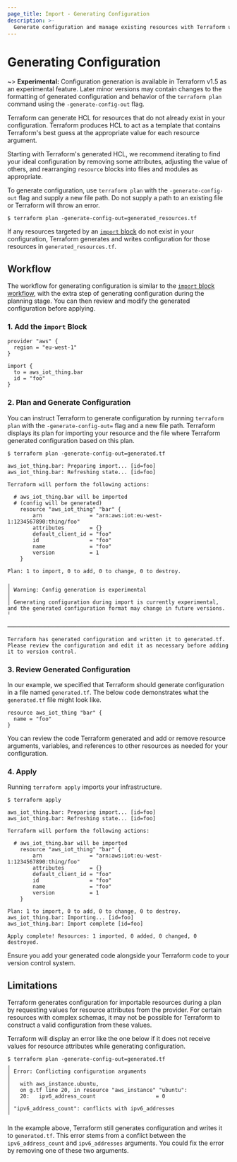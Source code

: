 ```yaml
---
page_title: Import - Generating Configuration
description: >-
  Generate configuration and manage existing resources with Terraform using configuration-driven import.
---
```


# Generating Configuration

~> **Experimental:** Configuration generation is available in Terraform v1.5 as an experimental feature. Later minor versions may contain changes to the formatting of generated configuration and behavior of the `terraform plan` command using the `-generate-config-out` flag.

Terraform can generate HCL for resources that do not already exist in your configuration. Terraform produces HCL to act as a template that contains Terraform's best guess at the appropriate value for each resource argument. 

Starting with Terraform's generated HCL, we recommend iterating to find your ideal configuration by removing some attributes, adjusting the value of others, and rearranging `resource` blocks into files and modules as appropriate.

To generate configuration, use `terraform plan` with the `-generate-config-out` flag and supply a new file path. Do not supply a path to an existing file or Terraform will throw an error.

```shell
$ terraform plan -generate-config-out=generated_resources.tf
```

If any resources targeted by an [`import` block](/terraform/language/import/index) do not exist in your configuration, Terraform generates and writes configuration for those resources in `generated_resources.tf`.

## Workflow

The workflow for generating configuration is similar to the [`import` block workflow](/terraform/language/import/index#planning-and-applying-an-import), with the extra step of generating configuration during the planning stage. You can then review and modify the generated configuration before applying. 

### 1. Add the `import` Block

```hcl
provider "aws" {
  region = "eu-west-1"
}

import {
  to = aws_iot_thing.bar
  id = "foo"
}
```

### 2. Plan and Generate Configuration

You can instruct Terraform to generate configuration by running `terraform plan` with the `-generate-config-out=` flag and a new file path. Terraform displays its plan for importing your resource and the file where Terraform generated configuration based on this plan. 

```shell
$ terraform plan -generate-config-out=generated.tf

aws_iot_thing.bar: Preparing import... [id=foo]
aws_iot_thing.bar: Refreshing state... [id=foo]

Terraform will perform the following actions:

  # aws_iot_thing.bar will be imported
  # (config will be generated)
    resource "aws_iot_thing" "bar" {
        arn               = "arn:aws:iot:eu-west-1:1234567890:thing/foo"
        attributes        = {}
        default_client_id = "foo"
        id                = "foo"
        name              = "foo"
        version           = 1
    }

Plan: 1 to import, 0 to add, 0 to change, 0 to destroy.

╷
│ Warning: Config generation is experimental
│ 
│ Generating configuration during import is currently experimental, and the generated configuration format may change in future versions.
╵

──────────────────────────────────────────────────────────────────────────────────────────────────────────────────────────────────────────────────

Terraform has generated configuration and written it to generated.tf. Please review the configuration and edit it as necessary before adding it to version control.
```

### 3. Review Generated Configuration

In our example, we specified that Terraform should generate configuration in a file named `generated.tf`. The below code demonstrates what the `generated.tf` file might look like. 

```hcl
resource aws_iot_thing "bar" {
  name = "foo"
}
```

You can review the code Terraform generated and add or remove resource arguments, variables, and references to other resources as needed for your configuration. 

### 4. Apply
Running `terraform apply` imports your infrastructure.

```shell
$ terraform apply

aws_iot_thing.bar: Preparing import... [id=foo]
aws_iot_thing.bar: Refreshing state... [id=foo]

Terraform will perform the following actions:

  # aws_iot_thing.bar will be imported
    resource "aws_iot_thing" "bar" {
        arn               = "arn:aws:iot:eu-west-1:1234567890:thing/foo"
        attributes        = {}
        default_client_id = "foo"
        id                = "foo"
        name              = "foo"
        version           = 1
    }

Plan: 1 to import, 0 to add, 0 to change, 0 to destroy.
aws_iot_thing.bar: Importing... [id=foo]
aws_iot_thing.bar: Import complete [id=foo]

Apply complete! Resources: 1 imported, 0 added, 0 changed, 0 destroyed.

```

Ensure you add your generated code alongside your Terraform code to your version control system.

## Limitations

Terraform generates configuration for importable resources during a plan by requesting values for resource attributes from the provider. For certain resources with complex schemas, it may not be possible for Terraform to construct a valid configuration from these values.

Terraform will display an error like the one below if it does not receive values for resource attributes while generating configuration.

```shell
$ terraform plan -generate-config-out=generated.tf
╷
│ Error: Conflicting configuration arguments
│ 
│   with aws_instance.ubuntu,
│   on g.tf line 20, in resource "aws_instance" "ubuntu":
│   20:   ipv6_address_count                   = 0
│ 
│ "ipv6_address_count": conflicts with ipv6_addresses
╵
```

In the example above, Terraform still generates configuration and writes it to `generated.tf`. This error stems from a conflict between the `ipv6_address_count` and `ipv6_addresses` arguments. You could fix the error by removing one of these two arguments.
